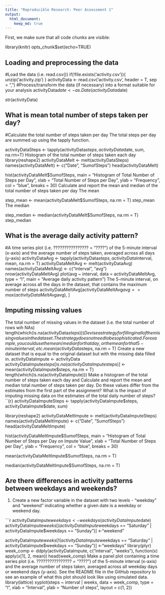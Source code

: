 ```yaml
---
title: "Reproducible Research: Peer Assessment 1"
output: 
  html_document:
    keep_md: true
---
```

First, we make sure that all code chunks are visible:

library(knitr)
opts_chunk$set(echo=TRUE)

## Loading and preprocessing the data
#Load the data (i.e. read.csv())
if(!file.exists('activity.csv')){
    unzip('activity.zip')
}
activityData <- read.csv('activity.csv', header = T, sep = ",")
#Process/transform the data (if necessary) into a format suitable for your analysis
activityData$date <- as.Date(activityData$date)

str(activityData)


## What is mean total number of steps taken per day?

#Calculate the total number of steps taken per day
The total steps per day are summed up using the tapply function.

activityDataSteps <- tapply(activityData$steps, activityData$date, sum, na.rm=T)
Histogram of the total number of steps taken each day
library(reshape2)
activityDataMelt <- melt(activityDataSteps)
names(activityDataMelt) <- c("Date", "SumofSteps")
head(activityDataMelt)

hist(activityDataMelt$SumofSteps, main = "Histogram of Total Number of Steps per Day", 
    xlab = "Total Number of Steps per Day", ylab = "Frequency", col = "blue", 
    breaks = 30)
Calculate and report the mean and median of the total number of steps taken per day
The mean

step_mean <- mean(activityDataMelt$SumofSteps, na.rm = T)
step_mean
The median

step_median <- median(activityDataMelt$SumofSteps, na.rm = T)
step_median

## What is the average daily activity pattern?

#A time series plot (i.e. ???????????????? = "????") of the 5-minute interval (x-axis) and the average number of steps taken, averaged across all days (y-axis)
activityDataAvg <- tapply(activityData$steps, activityData$interval, mean, na.rm = T)
activityDataMeltAvg <- melt(activityDataAvg)
names(activityDataMeltAvg) <- c("interval", "avg")
nrow(activityDataMeltAvg)
plot(avg ~ interval, data = activityDataMeltAvg, type = "l", main = "Average daily activity pattern")
The 5-minute interval, on average across all the days in the dataset, that contains the maximum number of steps
activityDataMeltAvg[activityDataMeltAvg$avg == max(activityDataMeltAvg$avg), ]

## Imputing missing values
The total number of missing values in the dataset (i.e. the total number of rows wih NAs)
length(which(is.na(activityData$steps)))
Devise a strategy for filling in all of the missing values in the dataset. The strategy does not need to be sophisticated. For example, you could use the mean/median for that day, or the mean for that 5-minute interval, etc.
mean(activityData$steps, na.rm = T)
Create a new dataset that is equal to the original dataset but with the missing data filled in.
activityDataImpute <- activityData
activityDataImpute$steps[is.na(activityDataImpute$steps)] <- mean(activityDataImpute$steps, na.rm = T)
length(which(is.na(activityDataImpute)))
Make a histogram of the total number of steps taken each day and Calculate and report the mean and median total number of steps taken per day. Do these values differ from the estimates from the first part of the assignment? What is the impact of imputing missing data on the estimates of the total daily number of steps?
``{r} activityDataImputeSteps <- tapply(activityDataImpute$steps, activityDataImpute$date, sum)

library(reshape2) activityDataMeltImpute <- melt(activityDataImputeSteps) names(activityDataMeltImpute) <- c("Date", "SumofSteps") head(activityDataMeltImpute)

hist(activityDataMeltImpute$SumofSteps, main = "Histogram of Total Number of Steps per Day on Impute Value", xlab = "Total Number of Steps per Day", ylab = "Frequency", col = "blue", breaks = 30)

mean(activityDataMeltImpute$SumofSteps, na.rm = T)

median(activityDataMeltImpute$SumofSteps, na.rm = T)


## Are there differences in activity patterns between weekdays and weekends?
1. Create a new factor variable in the dataset with two levels - "weekday" and "weekend" indicating whether a given date is a weekday or weekend day.

```r
activityDataImpute$weekdays <- weekdays(activityDataImpute$date)
activityDataImpute$weeks[(activityDataImpute$weekdays == "Saturday" | activityDataImpute$weekdays == "Sunday")] <-"weekend"

activityDataImpute$weeks[!(activityDataImpute$weekdays == "Saturday" | activityDataImpute$weekdays == "Sunday")] <-"weekdays"
library(plyr)
week_comp <- ddply(activityDataImpute, c("interval", "weeks"), function(x) apply(x[1], 
    2, mean))
head(week_comp)
Make a panel plot containing a time series plot (i.e. ???????????????? = "????") of the 5-minute interval (x-axis) and the average number of steps taken, averaged across all weekday days or weekend days (y-axis). See the README file in the GitHub repository to see an example of what this plot should look like using simulated data.
library(lattice)
xyplot(steps ~ interval | weeks, data = week_comp, type = "l", xlab = "Interval", 
    ylab = "Number of steps", layout = c(1, 2))
